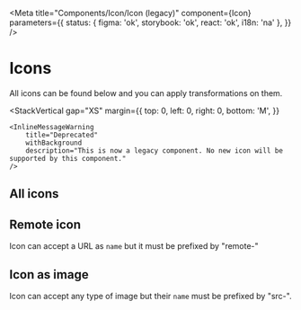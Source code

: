 
<Meta
	title="Components/Icon/Icon (legacy)"
	component={Icon}
	parameters={{
		status: { figma: 'ok', storybook: 'ok', react: 'ok', i18n: 'na' },
	}}
/>

# Icons

All icons can be found below and you can apply transformations on them.

<StackVertical
	gap="XS"
	margin={{
		top: 0,
		left: 0,
		right: 0,
		bottom: 'M',
	}}
>
	<InlineMessageWarning
		title="Deprecated"
		withBackground
		description="This is now a legacy component. No new icon will be supported by this component."
	/>
</StackVertical>

## All icons

<Icons />

## Remote icon

Icon can accept a URL as `name` but it must be prefixed by "remote-"

<IconItem name="remote-url as svg">
	<Icon name="remote-https://unpkg.com/@talend/icons@6.1.5/src/svg/core/abc.svg" />
</IconItem>

## Icon as image

Icon can accept any type of image but their `name` must be prefixed by "src-".

<IconItem name="src-url as img">
	<Icon name="src-https://statics-dev.cloud.talend.com/@talend/common/images/favicon-logo-square.ico" />
</IconItem>
